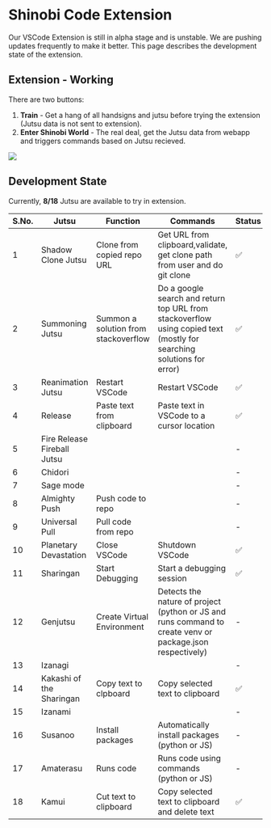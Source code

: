 # Shinobi Code Extension

Our VSCode Extension is still in alpha stage and is unstable. We are pushing updates frequently to make it better.
This page describes the development state of the extension.

## Extension - Working

There are two buttons:

1. **Train** - Get a hang of all handsigns and jutsu before trying the extension (Jutsu data is not sent to extension).
2. **Enter Shinobi World** - The real deal, get the Jutsu data from webapp and triggers commands based on Jutsu recieved.

<img src="/shinobi-code-extension.png"/>

## Development State

Currently, **8/18** Jutsu are available to try in extension.

<table className="jutsu-table">
    <thead>
        <tr>
        <th style={{width: "75px"}}>S.No.</th>
        <th style={{width: "150px"}}>Jutsu</th>
        <th style={{width: "150px"}}>Function</th>
        <th style={{width: "200px"}}>Commands</th>
        <th style={{width: "75px"}}>Status</th>
        </tr>
    </thead>
    <tbody>
        <tr>
            <td>1</td>
            <td>Shadow Clone Jutsu</td>
            <td>Clone from copied repo URL</td>
            <td>Get URL from clipboard,validate, get clone path from user and do git clone</td>
            <td style={{textAlign: 'center'}}>✅</td>
        </tr>
        <tr>
            <td>2</td>
            <td>Summoning Jutsu</td>
            <td>Summon a solution from stackoverflow</td>
            <td>Do a google search and return top URL from stackoverflow using copied text (mostly for searching solutions for error)</td>
            <td style={{textAlign: 'center'}}>✅</td>
        </tr>
        <tr>
            <td>3</td>
            <td>Reanimation Jutsu </td>
            <td>Restart VSCode</td>
            <td>Restart VSCode</td>
            <td style={{textAlign: 'center'}}>✅</td>
        </tr>
        <tr>
            <td>4</td>
            <td>Release</td>
            <td>Paste text from clipboard</td>
            <td>Paste text in VSCode to a cursor location</td>
            <td style={{textAlign: 'center'}}>✅</td>
        </tr>
        <tr>
            <td>5</td>
            <td>Fire Release Fireball Jutsu</td>
            <td></td>
            <td></td>
            <td style={{textAlign: 'center'}}>-</td>
        </tr>
        <tr>
            <td>6</td>
            <td>Chidori</td>
            <td></td>
            <td></td>
            <td style={{textAlign: 'center'}}>-</td>
        </tr>
        <tr>
            <td>7</td>
            <td>Sage mode</td>
            <td></td>
            <td></td>
            <td style={{textAlign: 'center'}}>-</td>
        </tr>
        <tr>
            <td>8</td>
            <td>Almighty Push</td>
            <td>Push code to repo</td>
            <td></td>
            <td style={{textAlign: 'center'}}>-</td>
        </tr>
        <tr>
            <td>9</td>
            <td>Universal Pull</td>
            <td>Pull code from repo</td>
            <td></td>
            <td style={{textAlign: 'center'}}>-</td>
        </tr>
        <tr>
            <td>10</td>
            <td>Planetary Devastation</td>
            <td>Close VSCode</td>
            <td>Shutdown VSCode </td>
            <td style={{textAlign: 'center'}}>✅</td>
        </tr>
        <tr>
            <td>11</td>
            <td>Sharingan</td>
            <td>Start Debugging</td>
            <td>Start a debugging session</td>
            <td style={{textAlign: 'center'}}>✅</td>
        </tr>
        <tr>
            <td>12</td>
            <td>Genjutsu</td>
            <td>Create Virtual Environment</td>
            <td>Detects the nature of project (python or JS and runs command to create venv or package.json respectively)</td>
            <td style={{textAlign: 'center'}}>-</td>
        </tr>
        <tr>
            <td>13</td>
            <td>Izanagi</td>
            <td></td>
            <td></td>
            <td style={{textAlign: 'center'}}>-</td>
        </tr>
        <tr>
            <td>14</td>
            <td>Kakashi of the Sharingan</td>
            <td>Copy text to clpboard</td>
            <td>Copy selected text to clipboard</td>
            <td style={{textAlign: 'center'}}>✅</td>
        </tr>
        <tr>
            <td>15</td>
            <td>Izanami</td>
            <td></td>
            <td></td>
            <td style={{textAlign: 'center'}}>-</td>
        </tr>
        <tr>
            <td>16</td>
            <td>Susanoo</td>
            <td>Install packages</td>
            <td>Automatically install packages (python or JS)</td>
            <td style={{textAlign: 'center'}}>-</td>
        </tr>
        <tr>
            <td>17</td>
            <td>Amaterasu</td>
            <td>Runs code</td>
            <td>Runs code using commands (python or JS)</td>
            <td style={{textAlign: 'center'}}>-</td>
        </tr>
        <tr>
            <td>18</td>
            <td>Kamui</td>
            <td>Cut text to clipboard</td>
            <td>Copy selected text to clipboard and delete text</td>
            <td style={{textAlign: 'center'}}>✅</td>
        </tr>
    </tbody>
</table>

